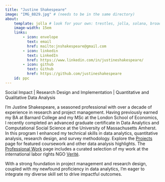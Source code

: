 ```yaml
---
title: "Justine Shakespeare"
image: "IMG_8829.jpg" # (needs to be in the same directory)
about:
    template: jolla # look for your own: trestles, jolla, solana, broadside, marquee. https://quarto.org/docs/websites/website-about.html
    image-width: 15em
    links:
        - icon: envelope
          text: email
          href: mailto:jnshakespeare@gmail.com
        - icon: linkedin
          text: LinkedIn
          href: https://www.linkedin.com/in/justineshakespeare/
        - icon: github
          text: Github
          href: https://github.com/justineshakespeare
    id: ppc
---
```


::: {#ppc}
Social Impact \| Research Design and Implementation \| Quantitative and Qualitative Data Analysis
:::

I’m Justine Shakespeare, a seasoned professional with over a decade of experience in research and project management. Having previously earned my BA at Barnard College and my MSc at the London School of Economics, I recently completed an advanced graduate certificate in Data Analytics and Computational Social Science at the University of Massachusetts Amherst. In this program I enhanced my technical skills in data analytics, quantitative analysis, research design, and survey methodology. Explore the [Projects](https://justineshakespeare.github.io/portfolio/Projects.html) page for featured coursework and other data analysis highlights. The [Professional Work](https://justineshakespeare.github.io/portfolio/ProfessionalWork.html) page includes a curated selection of my work at the international labor rights NGO [Verité](http://verite.org).

With a strong foundation in project management and research design, coupled with my newfound proficiency in data analytics, I'm eager to integrate my diverse skill set to drive impactful outcomes.

